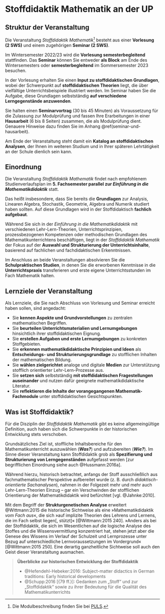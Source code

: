 

# Stoffdidaktik Mathematik an der UP {-}

## Struktur der Veranstaltung {-}

Die Veranstaltung *Stoffdidaktik Mathematik*^[Die Modulbeschreibung finden Sie bei [PULS](https://puls.uni-potsdam.de/qisserver/rds?state=verpublish&status=init&vmfile=no&moduleCall=modulansicht&publishConfFile=modulverwaltung&publishSubDir=up/modulbearbeiter&&modul.modul_id=3155&menuid=&topitem=Modulbeschreibung&subitem=).] besteht aus einer **Vorlesung (2 SWS)** und einem zugehörigen **Seminar (2 SWS)**.

Im Wintersemester 2022/23 wird die **Vorlesung semesterbegleitend** stattfinden. Das **Seminar** können Sie entweder **als Block** am Ende des Wintersemesters oder **semesterbegleitend** im Sommersemester 2023 besuchen.

In der Vorlesung erhalten Sie einen **Input zu stoffdidaktischen Grundlagen**, wobei der Schwerpunkt auf **stoffdidaktischen Theorien** liegt, die über vielfältige Unterrichtsbeispiele illustriert werden. Im Seminar haben Sie die Aufgabe, diese Grundlagen selbstständig **auf verschiedene Lerngegenstände anzuwenden**.

Sie halten einen **Seminarvortrag** (30 bis 45 Minuten) als Voraussetzung für die Zulassung zur Modulprüfung und fassen Ihre Erarbeitungen in einer **Hausarbeit** (6 bis 8 Seiten) zusammen, die als Modulprüfung dient. Genauere Hinweise dazu finden Sie im Anhang \@ref(seminar-und-hausarbeit).

Am Ende der Veranstaltung steht damit ein **Katalog an stoffdidaktischen Analysen**, der Ihnen im weiteren Studium und in Ihrer späteren Lehrtätigkeit an der Schule dienlich sein kann.


## Einordnung {-}

Die Veranstaltung *Stoffdidaktik Mathematik* findet nach empfohlenem Studienverlaufsplan im **5. Fachsemester parallel zur *Einführung in die Mathematikdidaktik*** statt.

Das heißt insbesondere, dass Sie bereits die **Grundlagen** zur Analysis, Linearen Algebra, Stochastik, Geometrie, Algebra und Numerik studiert haben sollten. Auf diese Grundlagen wird in der Stoffdidaktisch **fachlich aufgebaut**.

Während Sie sich in der *Einführung in die Mathematikdidaktik* mit verschiedenen Lehr-Lern-Theorien, Unterrichtsprinzipien, prozessbezogenen Kompetenzen oder methodischen Grundlagen des Mathematikunterrichtens beschäftigen, liegt in der *Stoffdidaktik Mathematik* der Fokus auf der **Auswahl und Strukturierung der Unterrichtsinhalte**, basierend auf fachlichen und fachdidaktischen Erkenntnissen.

Im Anschluss an beide Veranstaltungen absolvieren Sie die **Schulpraktischen Studien**, in denen Sie die erworbenen Kenntnisse in die **Unterrichtspraxis** transferieren und erste eigene Unterrichtsstunden im Fach Mathematik halten.


## Lernziele der Veranstaltung {-}

Als Lernziele, die Sie nach Abschluss von Vorlesung und Seminar erreicht haben sollen, sind angedacht:

- Sie **kennen Aspekte und Grundvorstellungen** zu zentralen mathematischen Begriffen.
- Sie **beurteilen Unterrichtsmaterialien und Lernumgebungen** hinsichtlich ihrer stoffdidaktischen Eignung.
- Sie **erstellen Aufgaben und erste Lernumgebungen** zu konkreten Stoffgebieten.
- Sie **erkennen mathematikdidaktische Prinzipien und Ideen** als **Entscheidungs- und Strukturierungsgrundlage** zu stofflichen Inhalten der mathematischen Bildung.
- Sie **wählen zielgerichtet** analoge und digitale **Medien** zur Unterstützung stofflich orientierter Lehr-Lern-Prozesse aus.
- Sie **setzen sich** selbstständig **mit stoffdidaktischen Fragestellungen auseinander** und nutzen dafür geeignete mathematikdidaktische Literatur.
- Sie **reflektieren die Inhalte der vorangegangenen Mathematik-Fachmodule** unter stoffdidaktischen Gesichtspunkten.


## Was ist Stoffdidaktik? {-}

Für die Disziplin der *Stoffdidaktik Mathematik* gibt es keine allgemeingültige Definition, auch haben sich die Schwerpunkte in der historischen Entwicklung stets verschoben.

Grundsätzliches Ziel ist, stoffliche Inhaltsbereiche für den Mathematikunterricht auszuwählen (***Was?***) und aufzubereiten (***Wie?***). Im Sinne dieser Veranstaltung kann Stoffdidaktik grob als **Spezifierung und Strukturierung von Lerngegenständen** aufgefasst werden [zur begrifflichen Einordnung siehe auch @Hussmann:2016a].

Während hierzu, historisch betrachtet, anfangs der Stoff ausschließlich aus fachmathematischer Perspektive aufbereitet wurde (z. B. durch *didaktisch-orientierte Sachanalysen*), nahmen in der Folgezeit mehr und mehr auch Lehr-Lern-Theorien Einzug -- gar ein Verschwinden der stofflichen Orientierung der Mathematikdidaktik wird befürchtet [vgl. @Jahnke:2010].

Mit dem Begriff der **Strukturgenetischen Analyse** erweitert @Wittmann:2015 die historische Sichtweise als eine »Mathematikdidaktik *vom Fach aus*«, die sich »auf implizite Theorien des Lehrens und Lernens, die im Fach selbst liegen[, stützt]« [@Wittmann:2015 240]. »Anders als bei der Stoffdidaktik, die sich im Wesentlichen auf die logische Analyse des Stoffes und die Wissensvermittlung konzentriert hat, stehen jetzt aber die Genese des Wissens im Verlauf der Schulzeit und Lernprozesse unter Bezug auf unterschiedliche Lernvoraussetzungen im Vordergrund« [@Wittmann:2015 250]. Eine derartig ganzheitliche Sichtweise soll auch den Geist dieser Veranstaltung ausmachen.

> **Überblicke zur historischen Entwicklung der Stoffdidaktik**
>
> - @Hefendehl-Hebeker:2016: Subject-matter didactics in German traditions: Early historical developments
> - @Schupp:2016 [{79 ff.}]: Gedanken zum „Stoff“ und zur „Stoffdidaktik“ sowie zu ihrer Bedeutung für die Qualität des Mathematikunterrichts

